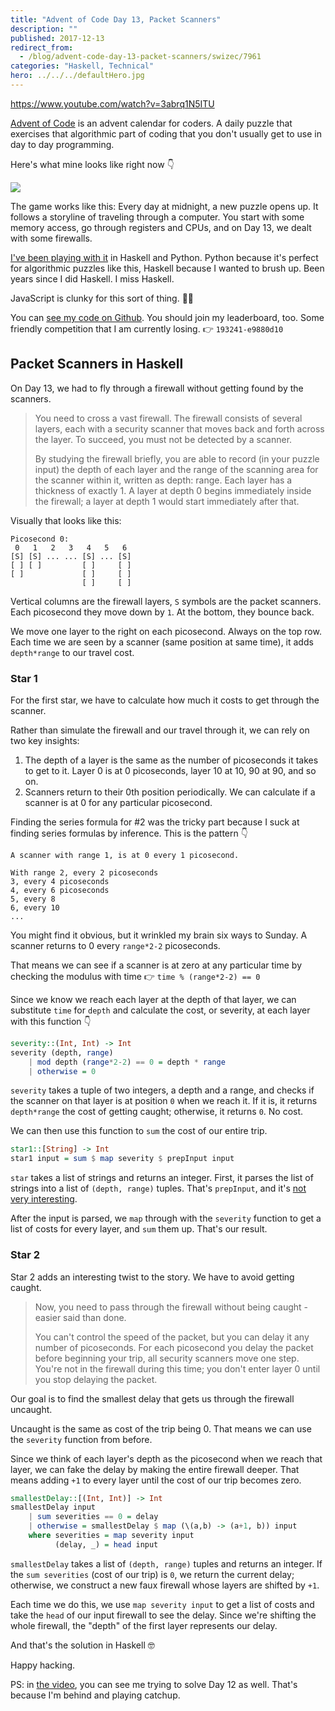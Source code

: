 ```yaml
---
title: "Advent of Code Day 13, Packet Scanners"
description: ""
published: 2017-12-13
redirect_from:
  - /blog/advent-code-day-13-packet-scanners/swizec/7961
categories: "Haskell, Technical"
hero: ../../../defaultHero.jpg
---
```


https://www.youtube.com/watch?v=3abrq1N5ITU

[Advent of Code](https://adventofcode.com/) is an advent calendar for coders. A daily puzzle that exercises that algorithmic part of coding that you don't usually get to use in day to day programming.

Here's what mine looks like right now 👇

![](https://swizec.com/blog/wp-content/uploads/2017/12/Screen-Shot-2017-12-13-at-08.14.34-inline.png)

The game works like this: Every day at midnight, a new puzzle opens up. It follows a storyline of traveling through a computer. You start with some memory access, go through registers and CPUs, and on Day 13, we dealt with some firewalls.

[I've been playing with it](https://www.youtube.com/playlist?list=PLF8WgaD4xmjWaUkBRoQiYGCV3WSKRH0pU) in Haskell and Python. Python because it's perfect for algorithmic puzzles like this, Haskell because I wanted to brush up. Been years since I did Haskell. I miss Haskell.

JavaScript is clunky for this sort of thing. 🤷‍♀️

You can [see my code on Github](https://github.com/Swizec/advent-of-code-2017). You should join my leaderboard, too. Some friendly competition that I am currently losing. 👉 `193241-e9880d10`

## Packet Scanners in Haskell

On Day 13, we had to fly through a firewall without getting found by the scanners.

> You need to cross a vast firewall. The firewall consists of several layers, each with a security scanner that moves back and forth across the layer. To succeed, you must not be detected by a scanner.
>
> By studying the firewall briefly, you are able to record (in your puzzle input) the depth of each layer and the range of the scanning area for the scanner within it, written as depth: range. Each layer has a thickness of exactly 1. A layer at depth 0 begins immediately inside the firewall; a layer at depth 1 would start immediately after that.

Visually that looks like this:

    Picosecond 0:
     0   1   2   3   4   5   6
    [S] [S] ... ... [S] ... [S]
    [ ] [ ]         [ ]     [ ]
    [ ]             [ ]     [ ]
                    [ ]     [ ]

Vertical columns are the firewall layers, `S` symbols are the packet scanners. Each picosecond they move down by `1`. At the bottom, they bounce back.

We move one layer to the right on each picosecond. Always on the top row. Each time we are seen by a scanner (same position at same time), it adds `depth*range` to our travel cost.

### Star 1

For the first star, we have to calculate how much it costs to get through the scanner.

Rather than simulate the firewall and our travel through it, we can rely on two key insights:

1.  The depth of a layer is the same as the number of picoseconds it takes to get to it. Layer 0 is at 0 picoseconds, layer 10 at 10, 90 at 90, and so on.
2.  Scanners return to their 0th position periodically. We can calculate if a scanner is at 0 for any particular picosecond.

Finding the series formula for #2 was the tricky part because I suck at finding series formulas by inference. This is the pattern 👇

    A scanner with range 1, is at 0 every 1 picosecond.

    With range 2, every 2 picoseconds
    3, every 4 picoseconds
    4, every 6 picoseconds
    5, every 8
    6, every 10
    ...

You might find it obvious, but it wrinkled my brain six ways to Sunday. A scanner returns to 0 every `range*2-2` picoseconds.

That means we can see if a scanner is at zero at any particular time by checking the modulus with time 👉 `time % (range*2-2) == 0`

Since we know we reach each layer at the depth of that layer, we can substitute `time` for `depth` and calculate the cost, or severity, at each layer with this function 👇

```haskell
severity::(Int, Int) -> Int
severity (depth, range)
    | mod depth (range*2-2) == 0 = depth * range
    | otherwise = 0
```

`severity` takes a tuple of two integers, a depth and a range, and checks if the scanner on that layer is at position `0` when we reach it. If it is, it returns `depth*range` the cost of getting caught; otherwise, it returns `0`. No cost.

We can then use this function to `sum` the cost of our entire trip.

```haskell
star1::[String] -> Int
star1 input = sum $ map severity $ prepInput input
```

`star` takes a list of strings and returns an integer. First, it parses the list of strings into a list of `(depth, range)` tuples. That's `prepInput`, and it's [not very interesting](https://github.com/Swizec/advent-of-code-2017/blob/master/13.hs#L50).

After the input is parsed, we `map` through with the `severity` function to get a list of costs for every layer, and `sum` them up. That's our result.

### Star 2

Star 2 adds an interesting twist to the story. We have to avoid getting caught.

> Now, you need to pass through the firewall without being caught - easier said than done.
>
> You can't control the speed of the packet, but you can delay it any number of picoseconds. For each picosecond you delay the packet before beginning your trip, all security scanners move one step. You're not in the firewall during this time; you don't enter layer 0 until you stop delaying the packet.

Our goal is to find the smallest delay that gets us through the firewall uncaught.

Uncaught is the same as cost of the trip being 0. That means we can use the `severity` function from before.

Since we think of each layer's depth as the picosecond when we reach that layer, we can fake the delay by making the entire firewall deeper. That means adding `+1` to every layer until the cost of our trip becomes zero.

```haskell
smallestDelay::[(Int, Int)] -> Int
smallestDelay input
    | sum severities == 0 = delay
    | otherwise = smallestDelay $ map (\(a,b) -> (a+1, b)) input
    where severities = map severity input
          (delay, _) = head input
```

`smallestDelay` takes a list of `(depth, range)` tuples and returns an integer. If the `sum severities` (cost of our trip) is `0`, we return the current delay; otherwise, we construct a new faux firewall whose layers are shifted by `+1`.

Each time we do this, we use `map severity input` to get a list of costs and take the `head` of our input firewall to see the delay. Since we're shifting the whole firewall, the "depth" of the first layer represents our delay.

And that's the solution in Haskell 🤓

Happy hacking.

PS: in [the video](https://www.youtube.com/watch?v=3abrq1N5ITU), you can see me trying to solve Day 12 as well. That's because I'm behind and playing catchup.
